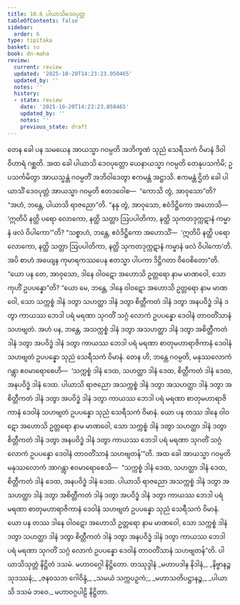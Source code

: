 ```yaml
---
title: 10.6 ပါယာသိဒေဝပုတ္တ
tableOfContents: false
sidebar:
  order: 6
type: tipitaka
basket: su
book: dn-maha
review:
  current: review
  updated: '2025-10-20T14:23:23.050465'
  updated_by: ''
  notes: ''
  history:
  - state: review
    date: '2025-10-20T14:23:23.050465'
    updated_by: ''
    notes: ''
    previous_state: draft
---
```



<DynamicBreadcrumb />


<ReviewStatus review={frontmatter.review} showDetails={true} />

<HypothesisAnnotation frontmatter={frontmatter} />

<Division number="441" book="dn-maha" e="ch" v="7" p="281">

<Paragraph number="1144" book="dn-maha">
တေန ခေါ ပန သမယေန အာယသ္မာ ဂဝမ္ပတိ အဘိက္ခဏံ သုညံ သေရီသကံ ဝိမာနံ ဒိဝါဝိဟာရံ ဂစ္ဆတိ. အထ ခေါ ပါယာသိ ဒေဝပုတ္တော ယေနာယသ္မာ ဂဝမ္ပတိ တေနုပသင်္ကမိ; ဥပသင်္ကမိတွာ အာယသ္မန္တံ ဂဝမ္ပတိံ အဘိဝါဒေတွာ ဧကမန္တံ အဋ္ဌာသိ. ဧကမန္တံ ဌိတံ ခေါ ပါယာသိံ ဒေဝပုတ္တံ အာယသ္မာ ဂဝမ္ပတိ ဧတဒဝေါစ—  “ကောသိ တွံ, အာဝုသော”တိ? “အဟံ, ဘန္တေ, ပါယာသိ ရာဇညော”တိ. “နနု တွံ, အာဝုသော, ဧဝံဒိဋ္ဌိကော အဟောသိ—  ‘ဣတိပိ နတ္ထိ ပရော လောကော, နတ္ထိ သတ္တာ ဩပပါတိကာ, နတ္ထိ သုကတဒုက္ကဋာနံ ကမ္မာနံ ဖလံ ဝိပါကော’”တိ? “သစ္စာဟံ, ဘန္တေ, ဧဝံဒိဋ္ဌိကော အဟောသိံ—  ‘ဣတိပိ နတ္ထိ ပရော လောကော, နတ္ထိ သတ္တာ ဩပပါတိကာ, နတ္ထိ သုကတဒုက္ကဋာနံ ကမ္မာနံ ဖလံ ဝိပါကော’တိ. အပိ စာဟံ အယျေန ကုမာရကဿပေန ဧတသ္မာ ပါပကာ ဒိဋ္ဌိဂတာ ဝိဝေစိတော”တိ. “ယော ပန တေ, အာဝုသော, ဒါနေ ဝါဝဋော အဟောသိ ဥတ္တရော နာမ မာဏဝေါ, သော ကုဟိံ ဥပပန္နော”တိ? “ယော မေ, ဘန္တေ, ဒါနေ ဝါဝဋော အဟောသိ ဥတ္တရော နာမ မာဏဝေါ, သော သက္ကစ္စံ ဒါနံ ဒတွာ သဟတ္ထာ ဒါနံ ဒတွာ စိတ္တီကတံ ဒါနံ ဒတွာ အနပဝိဒ္ဓံ ဒါနံ ဒတွာ ကာယဿ ဘေဒါ ပရံ မရဏာ သုဂတိံ သဂ္ဂံ လောကံ ဥပပန္နော ဒေဝါနံ တာဝတိံသာနံ သဟဗျတံ. အဟံ ပန, ဘန္တေ, အသက္ကစ္စံ ဒါနံ ဒတွာ အသဟတ္ထာ ဒါနံ ဒတွာ အစိတ္တီကတံ ဒါနံ ဒတွာ အပဝိဒ္ဓံ ဒါနံ ဒတွာ ကာယဿ ဘေဒါ ပရံ မရဏာ စာတုမဟာရာဇိကာနံ ဒေဝါနံ သဟဗျတံ ဥပပန္နော သုညံ သေရီသကံ ဝိမာနံ. တေန ဟိ, ဘန္တေ ဂဝမ္ပတိ, မနုဿလောကံ ဂန္တွာ ဧဝမာရောစေဟိ—  ‘သက္ကစ္စံ ဒါနံ ဒေထ, သဟတ္ထာ ဒါနံ ဒေထ, စိတ္တီကတံ ဒါနံ ဒေထ, အနပဝိဒ္ဓံ ဒါနံ ဒေထ. ပါယာသိ ရာဇညော အသက္ကစ္စံ ဒါနံ ဒတွာ အသဟတ္ထာ ဒါနံ ဒတွာ အစိတ္တီကတံ ဒါနံ ဒတွာ အပဝိဒ္ဓံ ဒါနံ ဒတွာ ကာယဿ ဘေဒါ ပရံ မရဏာ စာတုမဟာရာဇိကာနံ ဒေဝါနံ သဟဗျတံ ဥပပန္နော သုညံ သေရီသကံ ဝိမာနံ. ယော ပန တဿ ဒါနေ ဝါဝဋော အဟောသိ ဥတ္တရော နာမ မာဏဝေါ, သော သက္ကစ္စံ ဒါနံ ဒတွာ သဟတ္ထာ ဒါနံ ဒတွာ စိတ္တီကတံ ဒါနံ ဒတွာ အနပဝိဒ္ဓံ ဒါနံ ဒတွာ ကာယဿ ဘေဒါ ပရံ မရဏာ သုဂတိံ သဂ္ဂံ လောကံ ဥပပန္နော ဒေဝါနံ တာဝတိံသာနံ သဟဗျတန်’”တိ.
</Paragraph>

<Paragraph number="1145" book="dn-maha">
အထ ခေါ အာယသ္မာ ဂဝမ္ပတိ မနုဿလောကံ အာဂန္တွာ ဧဝမာရောစေသိ—  “သက္ကစ္စံ ဒါနံ ဒေထ, သဟတ္ထာ ဒါနံ ဒေထ, စိတ္တီကတံ ဒါနံ ဒေထ, အနပဝိဒ္ဓံ ဒါနံ ဒေထ. ပါယာသိ ရာဇညော အသက္ကစ္စံ ဒါနံ ဒတွာ အသဟတ္ထာ ဒါနံ ဒတွာ အစိတ္တီကတံ ဒါနံ ဒတွာ အပဝိဒ္ဓံ ဒါနံ ဒတွာ ကာယဿ ဘေဒါ ပရံ မရဏာ စာတုမဟာရာဇိကာနံ ဒေဝါနံ သဟဗျတံ ဥပပန္နော သုညံ သေရီသကံ ဝိမာနံ. ယော ပန တဿ ဒါနေ ဝါဝဋော အဟောသိ ဥတ္တရော နာမ မာဏဝေါ, သော သက္ကစ္စံ ဒါနံ ဒတွာ သဟတ္ထာ ဒါနံ ဒတွာ စိတ္တီကတံ ဒါနံ ဒတွာ အနပဝိဒ္ဓံ ဒါနံ ဒတွာ ကာယဿ ဘေဒါ ပရံ မရဏာ သုဂတိံ သဂ္ဂံ လောကံ ဥပပန္နော ဒေဝါနံ တာဝတိံသာနံ သဟဗျတန်”တိ.

</Paragraph>
</Division>

<Paragraph number="1146" type="center" book="dn-maha">
ပါယာသိသုတ္တံ နိဋ္ဌိတံ ဒသမံ.



</Paragraph>

<Paragraph number="1147" type="center" book="dn-maha">
မဟာဝဂ္ဂေါ နိဋ္ဌိတော.



</Paragraph>

<Paragraph number="1148" type="center" book="dn-maha">
တဿုဒ္ဒါနံ


</Paragraph>

<Paragraph number="1149" type="verses" book="dn-maha">
_မဟာပဒါန နိဒါနံ,_  
_နိဗ္ဗာနဉ္စ သုဒဿနံ;_  
_ဇနဝသဘ ဂေါဝိန္ဒံ,_  
_သမယံ သက္ကပဉှကံ;_  
_မဟာသတိပဋ္ဌာနဉ္စ,_  
_ပါယာသိ ဒသမံ ဘဝေ._  


</Paragraph>

<Paragraph number="1150" type="center" book="dn-maha">
မဟာဝဂ္ဂပါဠိ နိဋ္ဌိတာ.
</Paragraph>